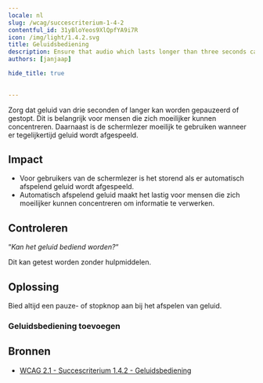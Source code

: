 ```yaml
---
locale: nl
slug: /wcag/succescriterium-1-4-2
contentful_id: 31yBloYeos9XlQpfYA9i7R
icon: /img/light/1.4.2.svg
title: Geluidsbediening
description: Ensure that audio which lasts longer than three seconds can be paused or stopped.
authors: [janjaap]

hide_title: true

	
---
```


<Hero
  title="Geluidsbediening"
  icon="/img/light/1.4.2.svg"
  prefix="Succescriterium 1.4.2"
  suffix="Niveau A"
/>

Zorg dat geluid van drie seconden of langer kan worden gepauzeerd of gestopt. Dit is belangrijk voor mensen die zich moeilijker kunnen concentreren. Daarnaast is de schermlezer moeilijk te gebruiken wanneer er tegelijkertijd geluid wordt afgespeeld.

## Impact

- Voor gebruikers van de schermlezer is het storend als er automatisch afspelend geluid wordt afgespeeld.
- Automatisch afspelend geluid maakt het lastig voor mensen die zich moeilijker kunnen concentreren om informatie te verwerken.

## Controleren

“*Kan het geluid bediend worden?*“

Dit kan getest worden zonder hulpmiddelen.

## Oplossing

Bied altijd een pauze- of stopknop aan bij het afspelen van geluid.

### Geluidsbediening toevoegen

<CodeSample id="media-audio-control" locale="nl"/>

## Bronnen

- [WCAG 2.1 - Succescriterium 1.4.2 - Geluidsbediening](https://www.w3.org/Translations/WCAG21-nl/#geluidsbediening)